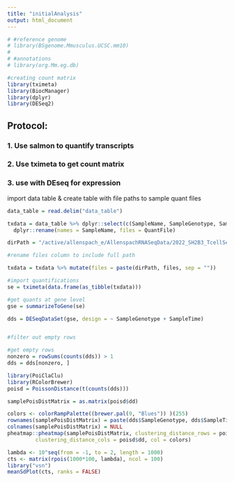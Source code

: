 ```yaml
---
title: "initialAnalysis"
output: html_document
---
```


```r
# #reference genome 
# library(BSgenome.Mmusculus.UCSC.mm10)
# 
# #annotations
# library(org.Mm.eg.db)

#creating count matrix
library(tximeta)
library(BiocManager)
library(dplyr)
library(DESeq2)
```

## Protocol:

### 1. Use salmon to quantify transcripts
### 2. Use tximeta to get count matrix
### 3. use with DEseq for expression


import data table & create table with file paths to sample quant files
``` r

data_table = read.delim("data_table")

txdata = data_table %>% dplyr::select(c(SampleName, SampleGenotype, SampleTime, QuantFile)) %>%
  dplyr::rename(names = SampleName, files = QuantFile)

dirPath = "/active/allenspach_e/AllenspachRNASeqData/2022_SH2B3_TcellSeq/data/"

#rename files column to include full path

txdata = txdata %>% mutate(files = paste(dirPath, files, sep = ""))

#import quantifications
se = tximeta(data.frame(as_tibble(txdata)))

#get quants at gene level
gse = summarizeToGene(se)

```


```r

dds = DESeqDataSet(gse, design = ~ SampleGenotype + SampleTime)


#filter out empty rows

#get empty rows
nonzero = rowSums(counts(dds)) > 1
dds = dds[nonzero, ]
```


```r

library(PoiClaClu)
library(RColorBrewer)
poisd = PoissonDistance(t(counts(dds)))

samplePoisDistMatrix = as.matrix(poisd$dd)

colors <- colorRampPalette((brewer.pal(9, "Blues")) )(255)
rownames(samplePoisDistMatrix) = paste(dds$SampleGenotype, dds$SampleTime, sep = " - ")
colnames(samplePoisDistMatrix) = NULL
pheatmap::pheatmap(samplePoisDistMatrix, clustering_distance_rows = poisd$dd,
         clustering_distance_cols = poisd$dd, col = colors)
```


```r


lambda <- 10^seq(from = -1, to = 2, length = 1000)
cts <- matrix(rpois(1000*100, lambda), ncol = 100)
library("vsn")
meanSdPlot(cts, ranks = FALSE)

```




